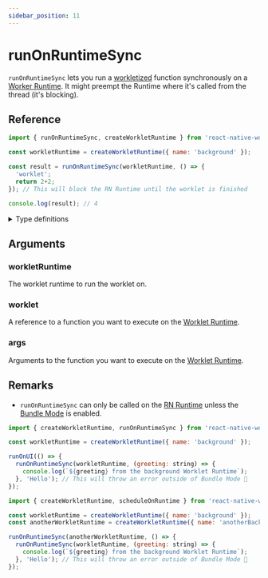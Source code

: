 ```yaml
---
sidebar_position: 11
---
```


# runOnRuntimeSync

`runOnRuntimeSync` lets you run a [workletized](/docs/fundamentals/glossary#to-workletize) function synchronously on a [Worker Runtime](/docs/fundamentals/glossary#worker-worklet-runtime---worker-runtime).
It might preempt the Runtime where it's called from the thread (it's blocking).
## Reference

```javascript
import { runOnRuntimeSync, createWorkletRuntime } from 'react-native-worklets';

const workletRuntime = createWorkletRuntime({ name: 'background' });

const result = runOnRuntimeSync(workletRuntime, () => {
  'worklet';
  return 2+2;
}); // This will block the RN Runtime until the worklet is finished

console.log(result); // 4
```


<details>
<summary>Type definitions</summary>

```typescript
function runOnRuntimeSync<Args extends unknown[], ReturnValue>(
  workletRuntime: WorkletRuntime,
  worklet: (...args: Args) => ReturnValue,
  ...args: Args
): ReturnValue
```

</details>

## Arguments

### workletRuntime

The worklet runtime to run the worklet on.

### worklet

A reference to a function you want to execute on the [Worklet Runtime](/docs/fundamentals/glossary#worklet-runtime).

### args

Arguments to the function you want to execute on the [Worklet Runtime](/docs/fundamentals/glossary#worklet-runtime).

## Remarks

- `runOnRuntimeSync` can only be called on the [RN Runtime](/docs/fundamentals/glossary#react-native-runtime) unless the [Bundle Mode](/docs/experimental/bundleMode) is enabled.

```javascript
import { createWorkletRuntime, runOnRuntimeSync } from 'react-native-worklets';

const workletRuntime = createWorkletRuntime({ name: 'background' });

runOnUI(() => {
  runOnRuntimeSync(workletRuntime, (greeting: string) => { 
    console.log(`${greeting} from the background Worklet Runtime`); 
  }, 'Hello'); // This will throw an error outside of Bundle Mode 🚨
});
```

```javascript
import { createWorkletRuntime, scheduleOnRuntime } from 'react-native-worklets';

const workletRuntime = createWorkletRuntime({ name: 'background' });
const anotherWorkletRuntime = createWorkletRuntime({ name: 'anotherBackground' });

runOnRuntimeSync(anotherWorkletRuntime, () => {
  runOnRuntimeSync(workletRuntime, (greeting: string) => {
    console.log(`${greeting} from the background Worklet Runtime`);
  }, 'Hello'); // This will throw an error outside of Bundle Mode 🚨
});
```